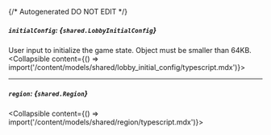 {/* Autogenerated DO NOT EDIT  */}

##### `initialConfig`: *{`shared.LobbyInitialConfig`}*
User input to initialize the game state. Object must be smaller than 64KB.
<Collapsible content={() => import('/content/models/shared/lobby_initial_config/typescript.mdx')}>
</Collapsible>

---
##### `region`: *{`shared.Region`}*
<Collapsible content={() => import('/content/models/shared/region/typescript.mdx')}>
</Collapsible>

